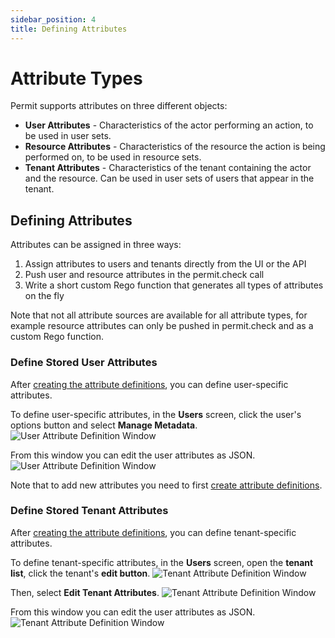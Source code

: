 ```yaml
---
sidebar_position: 4
title: Defining Attributes
---
```


# Attribute Types

Permit supports attributes on three different objects:

- **User Attributes** - Characteristics of the actor performing an action, to be used in user sets.
- **Resource Attributes** - Characteristics of the resource the action is being performed on, to be used in resource sets.
- **Tenant Attributes** - Characteristics of the tenant containing the actor and the resource. Can be used in user sets of users that appear in the tenant.

## Defining Attributes

Attributes can be assigned in three ways:

1. Assign attributes to users and tenants directly from the UI or the API
2. Push user and resource attributes in the permit.check call
3. Write a short custom Rego function that generates all types of attributes on the fly

Note that not all attribute sources are available for all attribute types, for example resource attributes can only be pushed in permit.check and as a custom Rego function.

### Define Stored User Attributes

After [creating the attribute definitions](/how-to/build-policies/abac/building-abac-policy#create-user-attributes), you can define user-specific attributes.

To define user-specific attributes, in the **Users** screen, click the user's options button and select **Manage Metadata**.
![User Attribute Definition Window](/img/abac/user-attributes-json-1.png)

From this window you can edit the user attributes as JSON.
![User Attribute Definition Window](/img/abac/user-attributes-json-2.png)

Note that to add new attributes you need to first [create attribute definitions](/how-to/build-policies/abac/building-abac-policy#create-user-attributes).

### Define Stored Tenant Attributes

After [creating the attribute definitions](/how-to/build-policies/abac/building-abac-policy#create-tenant-attributes), you can define tenant-specific attributes.

To define tenant-specific attributes, in the **Users** screen, open the **tenant list**, click the tenant's **edit button**.
![Tenant Attribute Definition Window](/img/abac/tenant-attributes-json-1.png)

Then, select **Edit Tenant Attributes**.
![Tenant Attribute Definition Window](/img/abac/tenant-attributes-json-2.png)

From this window you can edit the user attributes as JSON.
![Tenant Attribute Definition Window](/img/abac/tenant-attributes-json-3.png)
